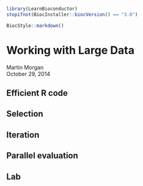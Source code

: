 <!--
%\VignetteIndexEntry{03.1 Working with Large Data}
%\VignettePackage{LearnBioconductor}
%\VignetteEngine{knitr::knitr}
-->

```r
library(LearnBioconductor)
stopifnot(BiocInstaller::biocVersion() == "3.0")
```

```r
BiocStyle::markdown()
```

# Working with Large Data

Martin Morgan<br/>
October 29, 2014

## Efficient R code

## Selection

## Iteration

## Parallel evaluation

## Lab